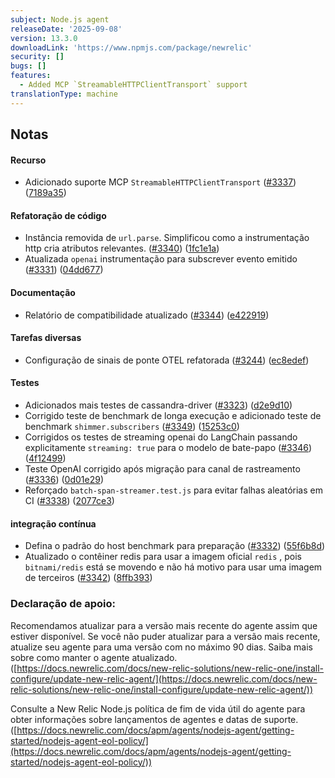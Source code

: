 ```yaml
---
subject: Node.js agent
releaseDate: '2025-09-08'
version: 13.3.0
downloadLink: 'https://www.npmjs.com/package/newrelic'
security: []
bugs: []
features:
  - Added MCP `StreamableHTTPClientTransport` support
translationType: machine
---
```


## Notas

#### Recurso

* Adicionado suporte MCP `StreamableHTTPClientTransport` ([#3337](https://github.com/newrelic/node-newrelic/pull/3337)) ([7189a35](https://github.com/newrelic/node-newrelic/commit/7189a35d0676a01d995420b2c6f27a54f8eb0307))

#### Refatoração de código

* Instância removida de `url.parse`. Simplificou como a instrumentação http cria atributos relevantes. ([#3340](https://github.com/newrelic/node-newrelic/pull/3340)) ([1fc1e1a](https://github.com/newrelic/node-newrelic/commit/1fc1e1a4086200bd3fd76081913498d7ca344a3a))
* Atualizada `openai` instrumentação para subscrever evento emitido ([#3331](https://github.com/newrelic/node-newrelic/pull/3331)) ([04dd677](https://github.com/newrelic/node-newrelic/commit/04dd6774df87489cce41b0bb2b60c56b79e2265d))

#### Documentação

* Relatório de compatibilidade atualizado ([#3344](https://github.com/newrelic/node-newrelic/pull/3344)) ([e422919](https://github.com/newrelic/node-newrelic/commit/e4229195318b2d2e33cc753b7898357daf72a372))

#### Tarefas diversas

* Configuração de sinais de ponte OTEL refatorada ([#3244](https://github.com/newrelic/node-newrelic/pull/3244)) ([ec8edef](https://github.com/newrelic/node-newrelic/commit/ec8edefdc49de276f30a1fc778f09b0d3042c392))

#### Testes

* Adicionados mais testes de cassandra-driver ([#3323](https://github.com/newrelic/node-newrelic/pull/3323)) ([d2e9d10](https://github.com/newrelic/node-newrelic/commit/d2e9d103ee74358e88e53ab89c498f261f387ae5))
* Corrigido teste de benchmark de longa execução e adicionado teste de benchmark `shimmer.subscribers` ([#3349](https://github.com/newrelic/node-newrelic/pull/3349)) ([15253c0](https://github.com/newrelic/node-newrelic/commit/15253c08f6d8381f516040e339a0aedaf04e365e))
* Corrigidos os testes de streaming openai do LangChain passando explicitamente `streaming: true` para o modelo de bate-papo ([#3346](https://github.com/newrelic/node-newrelic/pull/3346)) ([4f12499](https://github.com/newrelic/node-newrelic/commit/4f12499c2c9248b7f510c76f19cc8d54eb53da2e))
* Teste OpenAI corrigido após migração para canal de rastreamento ([#3336](https://github.com/newrelic/node-newrelic/pull/3336)) ([0d01e29](https://github.com/newrelic/node-newrelic/commit/0d01e299cb84c9715f3136ab458534c72eea3145))
* Reforçado `batch-span-streamer.test.js` para evitar falhas aleatórias em CI ([#3338](https://github.com/newrelic/node-newrelic/pull/3338)) ([2077ce3](https://github.com/newrelic/node-newrelic/commit/2077ce35db319d0128337faed0ff77b00f76d8f1))

#### integração contínua

* Defina o padrão do host benchmark para preparação ([#3332](https://github.com/newrelic/node-newrelic/pull/3332)) ([55f6b8d](https://github.com/newrelic/node-newrelic/commit/55f6b8d757afc1632f1be1c0ef1a4ccab23ca3c4))
* Atualizado o contêiner redis para usar a imagem oficial `redis` , pois `bitnami/redis` está se movendo e não há motivo para usar uma imagem de terceiros ([#3342](https://github.com/newrelic/node-newrelic/pull/3342)) ([8ffb393](https://github.com/newrelic/node-newrelic/commit/8ffb393ef5e84b188d899580061b2b57171e8166))

### Declaração de apoio:

Recomendamos atualizar para a versão mais recente do agente assim que estiver disponível. Se você não puder atualizar para a versão mais recente, atualize seu agente para uma versão com no máximo 90 dias. Saiba mais sobre como manter o agente atualizado. ([https://docs.newrelic.com/docs/new-relic-solutions/new-relic-one/install-configure/update-new-relic-agent/](https://docs.newrelic.com/docs/new-relic-solutions/new-relic-one/install-configure/update-new-relic-agent/))

Consulte a New Relic Node.js política de fim de vida útil do agente para obter informações sobre lançamentos de agentes e datas de suporte. ([https://docs.newrelic.com/docs/apm/agents/nodejs-agent/getting-started/nodejs-agent-eol-policy/](https://docs.newrelic.com/docs/apm/agents/nodejs-agent/getting-started/nodejs-agent-eol-policy/))